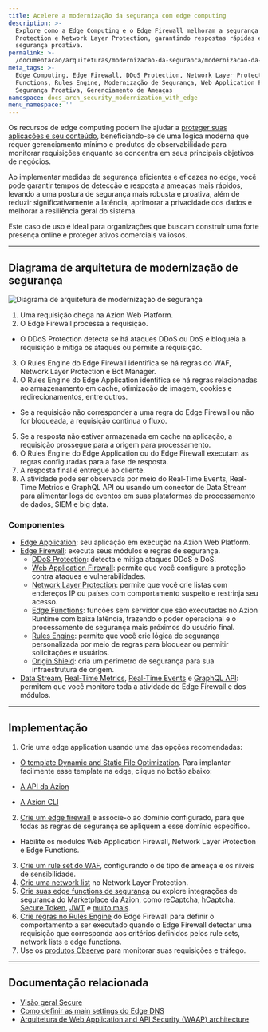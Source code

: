 ```yaml
---
title: Acelere a modernização da segurança com edge computing
description: >-
  Explore como a Edge Computing e o Edge Firewall melhoram a segurança com DDoS
  Protection e Network Layer Protection, garantindo respostas rápidas e
  segurança proativa.
permalink: >-
  /documentacao/arquiteturas/modernizacao-da-seguranca/modernizacao-da-seguranca-com-edge-computing/
meta_tags: >-
  Edge Computing, Edge Firewall, DDoS Protection, Network Layer Protection, Edge
  Functions, Rules Engine, Modernização de Segurança, Web Application Firewall,
  Segurança Proativa, Gerenciamento de Ameaças
namespace: docs_arch_security_modernization_with_edge
menu_namespace: ''
---
```



Os recursos de edge computing podem lhe ajudar a [proteger suas aplicações e seu conteúdo](https://www.azion.com/pt-br/solucoes/modernizacao-de-seguranca/), beneficiando-se de uma lógica moderna que requer gerenciamento mínimo e produtos de observabilidade para monitorar requisições enquanto se concentra em seus principais objetivos de negócios.

Ao implementar medidas de segurança eficientes e eficazes no edge, você pode garantir tempos de detecção e resposta a ameaças mais rápidos, levando a uma postura de segurança mais robusta e proativa, além de reduzir significativamente a latência, aprimorar a privacidade dos dados e melhorar a resiliência geral do sistema.

Este caso de uso é ideal para organizações que buscam construir uma forte presença online e proteger ativos comerciais valiosos.

---

## Diagrama de arquitetura de modernização de segurança

![Diagrama de arquitetura de modernização de segurança](/assets/docs/images/uploads/diagram-security-modernization.png)

1. Uma requisição chega na Azion Web Platform.
2. O Edge Firewall processa a requisição.
- O DDoS Protection detecta se há ataques DDoS ou DoS e bloqueia a requisição e mitiga os ataques ou permite a requisição.
3. O Rules Engine do Edge Firewall identifica se há regras do WAF, Network Layer Protection e Bot Manager.
4. O Rules Engine do Edge Application identifica se há regras relacionadas ao armazenamento em cache, otimização de imagem, cookies e redirecionamentos, entre outros.
- Se a requisição não corresponder a uma regra do Edge Firewall ou não for bloqueada, a requisição continua o fluxo.
5. Se a resposta não estiver armazenada em cache na aplicação, a requisição prossegue para a origem para processamento.
6. O Rules Engine do Edge Application ou do Edge Firewall executam as regras configuradas para a fase de resposta.
7. A resposta final é entregue ao cliente.
8. A atividade pode ser observada por meio do Real-Time Events, Real-Time Metrics e GraphQL API ou usando um conector de Data Stream para alimentar logs de eventos em suas plataformas de processamento de dados, SIEM e big data.

### Componentes

- [Edge Application](/pt-br/documentacao/produtos/build/edge-application/): seu aplicação em execução na Azion Web Platform.
- [Edge Firewall](/pt-br/documentacao/produtos/secure/edge-firewall/): executa seus módulos e regras de segurança.
    - [DDoS Protection](/pt-br/documentacao/produtos/secure/edge-firewall/ddos-protection/): detecta e mitiga ataques DDoS e DoS.
    - [Web Application Firewall](/pt-br/documentacao/produtos/secure/edge-firewall/web-application-firewall/): permite que você configure a proteção contra ataques e vulnerabilidades.
    - [Network Layer Protection](/pt-br/documentacao/produtos/secure/edge-firewall/network-layer-protection/): permite que você crie listas com endereços IP ou países com comportamento suspeito e restrinja seu acesso.
    - [Edge Functions](/pt-br/documentacao/produtos/secure/edge-firewall/edge-functions/): funções sem servidor que são executadas no Azion Runtime com baixa latência, trazendo o poder operacional e o processamento de segurança mais próximos do usuário final.
    - [Rules Engine](/pt-br/documentacao/produtos/secure/edge-firewall/rules-engine/): permite que você crie lógica de segurança personalizada por meio de regras para bloquear ou permitir solicitações e usuários.
    - [Origin Shield](/pt-br/documentacao/produtos/secure/edge-firewall/#extensao-origin-shield): cria um perímetro de segurança para sua infraestrutura de origem.
- [Data Stream](/pt-br/documentacao/produtos/observe/data-stream/), [Real-Time Metrics](/pt-br/documentacao/produtos/observe/real-time-metrics/), [Real-Time Events](/pt-br/documentacao/produtos/observe/real-time-events/) e [GraphQL API](/pt-br/documentacao/devtools/graphql-api/visao-geral/): permitem que você monitore toda a atividade do Edge Firewall e dos módulos.

---

## Implementação

1. Crie uma edge application usando uma das opções recomendadas:
- [O template Dynamic and Static File Optimization](/pt-br/documentacao/produtos/guias/dynamic-static-file-optimization-template/). Para implantar facilmente esse template na edge, clique no botão abaixo:

  <LinkButton
      label="Implntar Dynamic and Static File Optimization"
      link="https://console.azion.com/create/azion/dynamic-and-static-file-optimization"
      icon="ai ai-azion"
      icon-pos="left"
      target="_blank"
    />

- [A API da Azion](https://api.azion.com/#9c1cc0df-16a2-488e-8cfe-3f1238f47aeb)
- [A Azion CLI](/pt-br/documentacao/produtos/azion-cli/visao-geral/)
2. [Crie um edge firewall](/pt-br/documentacao/produtos/guias/secure/edge-firewall-definir-main-settings/) e associe-o ao domínio configurado, para que todas as regras de segurança se apliquem a esse domínio específico.
- Habilite os módulos Web Application Firewall, Network Layer Protection e Edge Functions.
3. [Crie um rule set do WAF](/pt-br/documentacao/produtos/guias/secure/criar-waf-rule-set/), configurando o de tipo de ameaça e os níveis de sensibilidade.
4. [Crie uma network list](/pt-br/documentacao/produtos/guias/blocklists-enderecos-ip-edge/) no Network Layer Protection.
5. [Crie suas edge functions de segurança](/pt-br/documentacao/produtos/guias/edge-functions/firewall/) ou explore integrações de segurança do Marketplace da Azion, como [reCaptcha](/pt-br/documentacao/produtos/guias/recaptcha/), [hCaptcha](/pt-br/documentacao/produtos/guias/hcaptcha/), [Secure Token](/pt-br/documentacao/produtos/guias/secure-token/), [JWT](/pt-br/documentacao/produtos/guias/jwt/) e [muito mais](/pt-br/documentacao/produtos/guias/#marketplace).
6. [Crie regras no Rules Engine](/pt-br/documentacao/produtos/guias/secure/trabalhar-com-rules-engine/) do Edge Firewall para definir o comportamento a ser executado quando o Edge Firewall detectar uma requisição que corresponda aos critérios definidos pelos rule sets, network lists e edge functions.
7. Use os [produtos Observe](/pt-br/documentacao/produtos/observe/visao-geral/) para monitorar suas requisições e tráfego.

---

## Documentação relacionada

- [Visão geral Secure](/pt-br/documentacao/produtos/secure/visao-geral/)
- [Como definir as main settings do Edge DNS](/pt-br/documentacao/produtos/guias/secure/edge-dns-definir-main-settings/)
- [Arquitetura de Web Application and API Security (WAAP) architecture](/pt-br/documentacao/arquiteturas/edge-firewall/web-application-and-api-protection-waap/)
